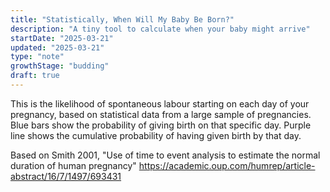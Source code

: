 ```yaml
---
title: "Statistically, When Will My Baby Be Born?"
description: "A tiny tool to calculate when your baby might arrive"
startDate: "2025-03-21"
updated: "2025-03-21"
type: "note"
growthStage: "budding"
draft: true
---
```



<BirthProbability/>

This is the likelihood of spontaneous labour starting on each day of
your pregnancy, based on statistical data from a large sample of pregnancies. Blue bars show the probability of giving birth on that specific day. Purple line shows the cumulative probability of having given birth by that day.

Based on Smith 2001, "Use of time to event analysis to estimate the normal duration of human pregnancy" https://academic.oup.com/humrep/article-abstract/16/7/1497/693431
